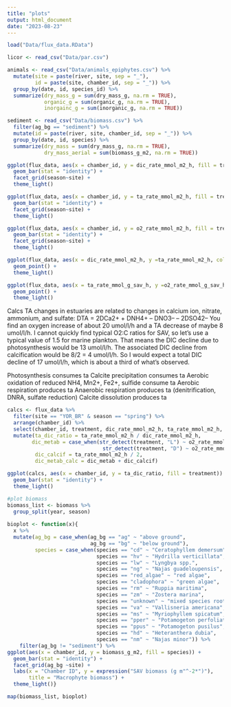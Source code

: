 ```yaml
---
title: "plots"
output: html_document
date: "2023-08-23"
---
```


```r
load("Data/flux_data.RData")

licor <- read_csv("Data/par.csv")

animals <- read_csv("Data/animals_epiphytes.csv") %>%
  mutate(site = paste(river, site, sep = "_"),
         id = paste(site, chamber_id, sep = "_")) %>%
  group_by(date, id, species_id) %>%
  summarize(dry_mass_g = sum(dry_mass_g, na.rm = TRUE),
            organic_g = sum(organic_g, na.rm = TRUE), 
            inorgainc_g = sum(inorganic_g, na.rm = TRUE))

sediment <- read_csv("Data/biomass.csv") %>%
  filter(ag_bg == "sediment") %>%
  mutate(id = paste(river, site, chamber_id, sep = "_")) %>%
  group_by(date, id, species) %>%
  summarize(dry_mass = sum(dry_mass_g, na.rm = TRUE),
            dry_mass_aerial = sum(biomass_g_m2, na.rm = TRUE))
```

```r
ggplot(flux_data, aes(x = chamber_id, y = dic_rate_mmol_m2_h, fill = treatment)) +
  geom_bar(stat = "identity") +
  facet_grid(season~site) +
  theme_light()

ggplot(flux_data, aes(x = chamber_id, y = ta_rate_mmol_m2_h, fill = treatment)) +
  geom_bar(stat = "identity") +
  facet_grid(season~site) +
  theme_light()

ggplot(flux_data, aes(x = chamber_id, y = o2_rate_mmol_m2_h, fill = treatment)) +
  geom_bar(stat = "identity") +
  facet_grid(season~site) +
  theme_light()
```

```r
ggplot(flux_data, aes(x = dic_rate_mmol_m2_h, y =ta_rate_mmol_m2_h, color = treatment)) +
  geom_point() +
  theme_light()

ggplot(flux_data, aes(x = ta_rate_mmol_g_sav_h, y =o2_rate_mmol_g_sav_h, color = treatment, shape = site)) +
  geom_point() +
  theme_light()
```

Calcs
TA changes in estuaries are related to changes in calcium ion, nitrate, ammonium, and sulfate: DTA = 2DCa2+ + DNH4+ – DNO3– – 2DSO42–
You find an oxygen increase of about 20 umol/l/h and a TA decrease of maybe 8 umol/l/h. I cannot quickly find typical O2:C ratios for SAV, so let's use a typical value of 1.5 for marine plankton. That means the DIC decline due to photosynthesis would be 13 umol/l/h. The associated DIC decline from calcification would be 8/2 = 4 umol/l/h. So I would expect a total DIC decline of 17 umol/l/h, which is about a third of what's observed.

Photosynthesis consumes ta
Calcite precipitation consumes ta
Aerobic oxidation of reduced NH4, Mn2+, Fe2+, sulfide consume ta
Aerobic respiration produces ta
Anaerobic respiration produces ta (denitrification, DNRA, sulfate reduction)
Calcite dissolution produces ta

```r
calcs <- flux_data %>% 
  filter(site == "YOR_BR" & season == "spring") %>%
  arrange(chamber_id) %>%
  select(chamber_id, treatment, dic_rate_mmol_m2_h, ta_rate_mmol_m2_h, o2_rate_mmol_m2_h, ph_change, max_ph) %>%
  mutate(ta_dic_ratio = ta_rate_mmol_m2_h / dic_rate_mmol_m2_h,
        dic_metab = case_when(str_detect(treatment, "L") ~ o2_rate_mmol_m2_h / -1.3,
                               str_detect(treatment, "D") ~ o2_rate_mmol_m2_h * -1),
         dic_calcif = ta_rate_mmol_m2_h / 2,
         dic_metab_calc = dic_metab + dic_calcif)
```

```r
ggplot(calcs, aes(x = chamber_id, y = ta_dic_ratio, fill = treatment)) +
  geom_bar(stat = "identity") +
  theme_light()
```






```r
#plot biomass
biomass_list <- biomass %>%
  group_split(year, season)
  
bioplot <- function(x){
  x %>%
  mutate(ag_bg = case_when(ag_bg == "ag" ~ "above ground",
                           ag_bg == "bg" ~ "below ground"),
         species = case_when(species == "cd" ~ "Ceratophyllem demersum",
                             species == "hv" ~ "Hydrilla verticillata",
                             species == "lw" ~ "Lyngbya spp.",
                             species == "ng" ~ "Najas guadeloupensis",
                             species == "red_algae" ~ "red algae",
                             species == "cladophora" ~ "green algae",
                             species == "rm" ~ "Ruppia maritima",
                             species == "zm" ~ "Zostera marina",
                             species == "unknown" ~ "mixed species roots",
                             species == "va" ~ "Vallisneria americana",
                             species == "ms" ~ "Myriophyllem spicatum",
                             species == "pper" ~ "Potamogeton perfoliatus",
                             species == "ppus" ~ "Potamogeton pusilus",
                             species == "hd" ~ "Heteranthera dubia",
                             species == "nm" ~ "Najas minor")) %>%
    filter(ag_bg != "sediment") %>%
ggplot(aes(x = chamber_id, y = biomass_g_m2, fill = species)) +
  geom_bar(stat = "identity") +
  facet_grid(ag_bg ~site) +
  labs(x = "Chamber ID", y = expression("SAV biomass (g m"^-2*")"),
       title = "Macrophyte biomass") +
  theme_light()}

map(biomass_list, bioplot)
```
